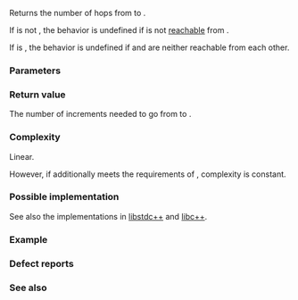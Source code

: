 {{cpp/title|distance}}
{{cpp/iterator/navbar}}
{{dcl begin}}
{{dcl header|iterator}}
{{dcl|notes={{mark|constexpr since C++17}}|
template&lt; class InputIt &gt;
typename std::iterator_traits&lt;InputIt&gt;::difference_type 
    distance( InputIt first, InputIt last );
}}
{{dcl end}}

Returns the number of hops from {{c|first}} to {{c|last}}.

If {{tt|InputIt}} is not {{named req|RandomAccessIterator}}, the behavior is undefined if {{c|last}} is not [[cpp/iterator#Ranges|reachable]] from {{c|first}}.

If {{tt|InputIt}} is {{named req|RandomAccessIterator}}, the behavior is undefined if {{c|first}} and {{c|last}} are neither reachable from each other.

===Parameters===
{{par begin}}
{{par|first|iterator pointing to the first element}}
{{par|last|iterator pointing to the end of the range}}
{{par hreq}}
{{par req named|InputIt|InputIterator|notes=The operation is more efficient if {{tt|InputIt}} additionally meets the requirements of {{named req|RandomAccessIterator}}.}}
{{par end}}

===Return value===
The number of increments needed to go from {{c|first}} to {{c|last}}.

{{rrev|since=c++11|
The value may be negative if random-access iterators are used and {{c|first}} is reachable from {{c|last}}.
}}

===Complexity===
Linear. 

However, if {{tt|InputIt}} additionally meets the requirements of {{named req|RandomAccessIterator}}, complexity is constant.

===Possible implementation===
See also the implementations in [https://github.com/gcc-mirror/gcc/blob/d9375e490072d1aae73a93949aa158fcd2a27018/libstdc%2B%2B-v3/include/bits/stl_iterator_base_funcs.h#L135 libstdc++] and [https://github.com/llvm-mirror/libcxx/blob/a12cb9d211019d99b5875b6d8034617cbc24c2cc/include/iterator#L611 libc++].
{{eq impl
|title1=C++98 implementation via tag dispatch, with {{c/core|constexpr}} removed|1=
namespace detail
{
    template&lt;class It&gt;
    constexpr // required since C++17
    typename std::iterator_traits&lt;It&gt;::difference_type 
        do_distance(It first, It last, std::input_iterator_tag)
    {
        typename std::iterator_traits&lt;It&gt;::difference_type result = 0;
        while (first != last)
        {
            ++first;
            ++result;
        }
        return result;
    }
    
    template&lt;class It&gt;
    constexpr // required since C++17
    typename std::iterator_traits&lt;It&gt;::difference_type 
        do_distance(It first, It last, std::random_access_iterator_tag)
    {
        return last - first;
    }
} // namespace detail

template&lt;class It&gt;
constexpr // since C++17
typename std::iterator_traits&lt;It&gt;::difference_type 
    distance(It first, It last)
{
    return detail::do_distance(first, last,
                               typename std::iterator_traits&lt;It&gt;::iterator_category());
}
|title2=C++17 implementation via {{c/core|if constexpr}}|2=
template&lt;class It&gt;
constexpr typename std::iterator_traits&lt;It&gt;::difference_type
    distance(It first, It last)
{
    using category = typename std::iterator_traits&lt;It&gt;::iterator_category;
    static_assert(std::is_base_of_v&lt;std::input_iterator_tag, category&gt;);

    if constexpr (std::is_base_of_v&lt;std::random_access_iterator_tag, category&gt;)
        return last - first;
    else
    {
        typename std::iterator_traits&lt;It&gt;::difference_type result = 0;
        while (first != last)
        {
            ++first;
            ++result;
        }
        return result;
    }
}
}}

===Example===
{{example|code=
#include &lt;iostream&gt;
#include &lt;iterator&gt;
#include &lt;vector&gt;

int main() 
{
    std::vector&lt;int&gt; v{3, 1, 4};
    std::cout &lt;&lt; "distance(first, last) = "
              &lt;&lt; std::distance(v.begin(), v.end()) &lt;&lt; '\n'
              &lt;&lt; "distance(last, first) = "
              &lt;&lt; std::distance(v.end(), v.begin()) &lt;&lt; '\n';
              // the behavior is undefined (until LWG940)
    
    static constexpr auto il = {3, 1, 4};
    // Since C++17 `distance` can be used in constexpr context.
    static_assert(std::distance(il.begin(), il.end()) == 3);
    static_assert(std::distance(il.end(), il.begin()) == -3);
}
|output=
distance(first, last) = 3
distance(last, first) = -3
}}

===Defect reports===
{{dr list begin}}
{{dr list item|wg=lwg|dr=940|std=C++98|before=the wording was unclear for the case where {{c|first}} is reachable from {{c|last}}|after=made clear}}
{{dr list end}}

===See also===
{{dsc begin}}
{{dsc inc|cpp/iterator/dsc advance}}
{{dsc inc|cpp/algorithm/dsc count}}
{{dsc inc|cpp/iterator/ranges/dsc distance}}
{{dsc end}}

{{langlinks|de|es|fr|it|ja|pt|ru|zh}}